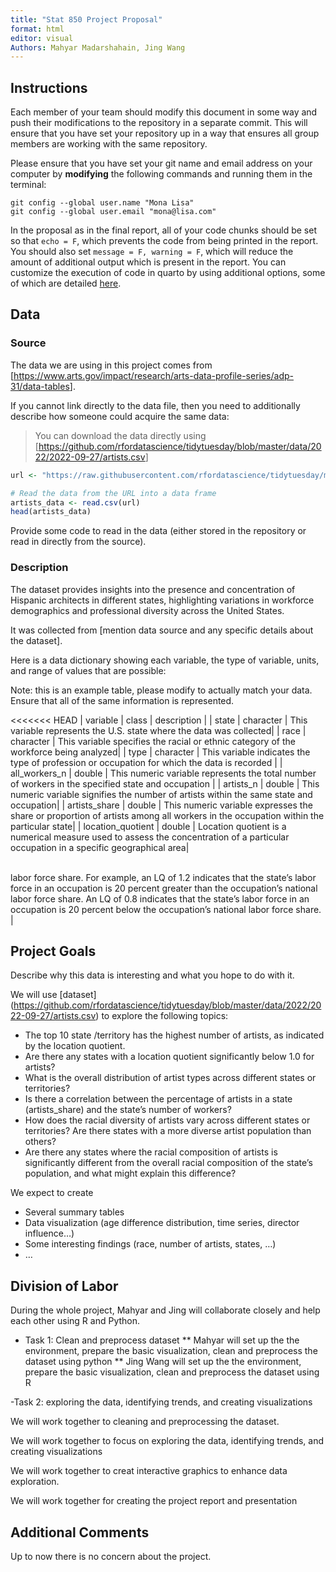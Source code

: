 ```yaml
---
title: "Stat 850 Project Proposal"
format: html
editor: visual
Authors: Mahyar Madarshahain, Jing Wang
---
```


## Instructions

Each member of your team should modify this document in some way and push their modifications to the repository in a separate commit. This will ensure that you have set your repository up in a way that ensures all group members are working with the same repository.

Please ensure that you have set your git name and email address on your computer by **modifying** the following commands and running them in the terminal:

```         
git config --global user.name "Mona Lisa"
git config --global user.email "mona@lisa.com"
```

In the proposal as in the final report, all of your code chunks should be set so that `echo = F`, which prevents the code from being printed in the report. You should also set `message = F, warning = F`, which will reduce the amount of additional output which is present in the report. You can customize the execution of code in quarto by using additional options, some of which are detailed [here](https://quarto.org/docs/computations/execution-options.html).

## Data

### Source

The data we are using in this project comes from \[<https://www.arts.gov/impact/research/arts-data-profile-series/adp-31/data-tables>\].

If you cannot link directly to the data file, then you need to additionally describe how someone could acquire the same data:

> You can download the data directly using \[<https://github.com/rfordatascience/tidytuesday/blob/master/data/2022/2022-09-27/artists.csv>\]

```r
url <- "https://raw.githubusercontent.com/rfordatascience/tidytuesday/master/data/2022/2022-09-27/artists.csv"

# Read the data from the URL into a data frame
artists_data <- read.csv(url)
head(artists_data)
```

Provide some code to read in the data (either stored in the repository or read in directly from the source).

### Description

The dataset provides insights into the presence and concentration of Hispanic architects in different states, highlighting variations in workforce demographics and professional diversity across the United States.

It was collected from \[mention data source and any specific details about the dataset\].


Here is a data dictionary showing each variable, the type of variable, units, and range of values that are possible:

Note: this is an example table, please modify to actually match your data. Ensure that all of the same information is represented.

<<<<<<< HEAD
| variable \| class \| description \|
| state \| character \| This variable represents the U.S. state where the data was collected\|
| race \| character \| This variable specifies the racial or ethnic category of the workforce being analyzed\|
| type \| character \| This variable indicates the type of profession or occupation for which the data is recorded \|
| all_workers_n \| double \| This numeric variable represents the total number of workers in the specified state and occupation \|
| artists_n \| double \| This numeric variable signifies the number of artists within the same state and occupation\|
| artists_share \| double \| This numeric variable expresses the share or proportion of artists among all workers in the occupation within the particular state\|
| location_quotient \| double \| Location quotient is a numerical measure used to assess the concentration of a particular occupation in a specific geographical area\|

| 
| labor force share. For example, an LQ of 1.2 indicates that the state's labor force in an occupation is 20 percent greater than the occupation's national labor force share. An LQ of 0.8 indicates that the state's labor force in an occupation is 20 percent below the occupation's national labor force share. \|

## Project Goals

Describe why this data is interesting and what you hope to do with it.

We will use \[dataset\](<https://github.com/rfordatascience/tidytuesday/blob/master/data/2022/2022-09-27/artists.csv>) to explore the following topics:

-   The top 10 state /territory has the highest number of artists, as indicated by the location quotient.
-   Are there any states with a location quotient significantly below 1.0 for artists?
-   What is the overall distribution of artist types across different states or territories?
-   Is there a correlation between the percentage of artists in a state (artists_share) and the state's number of workers?
-   How does the racial diversity of artists vary across different states or territories? Are there states with a more diverse artist population than others?
-   Are there any states where the racial composition of artists is significantly different from the overall racial composition of the state's population, and what might explain this difference?

We expect to create

-   Several summary tables
-   Data visualization (age difference distribution, time series, director influence...)
-   Some interesting findings (race, number of artists, states, ...)
-   ...

## Division of Labor
During the whole project, Mahyar and Jing will collaborate closely and help each other using R and Python.

- Task 1: Clean and preprocess dataset
  ** Mahyar will set up the the environment, prepare the basic visualization, clean and preprocess the dataset using python
  ** Jing Wang will set up the the environment, prepare the basic visualization, clean and preprocess the dataset using R
  
-Task 2: exploring the data, identifying trends, and creating visualizations

We will work together to cleaning and preprocessing the dataset.

We will work together to focus on exploring the data, identifying trends, and creating visualizations

We will work together to creat interactive graphics to enhance data exploration.

We will work together for creating the project report and presentation

## Additional Comments

Up to now there is no concern about the project.
